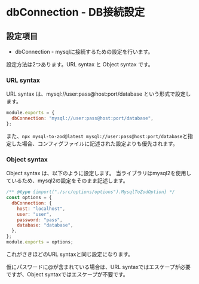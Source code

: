 # dbConnection - DB接続設定

## 設定項目

- dbConnection - mysqlに接続するための設定を行います。

設定方法は2つあります。URL syntax と Object syntax です。

### URL syntax

URL syntax は、mysql://user:pass@host:port/database という形式で設定します。

```js
module.exports = {
  dbConnection: "mysql://user:pass@host:port/database",
};
```

また、`npx mysql-to-zod@latest mysql://user:pass@host:port/database`と指定した場合、コンフィグファイルに記述された設定よりも優先されます。

### Object syntax

Object syntax は、以下のように設定します。
当ライブラリはmysql2を使用しているため、mysql2の設定をそのまま記述します。

```js
/** @type {import("./src/options/options").MysqlToZodOption} */
const options = {
  dbConnection: {
    host: "localhost",
    user: "user",
    password: "pass",
    database: "database",
  },
};
module.exports = options;
```

これがさきほどのURL syntaxと同じ設定になります。

仮にパスワードに@が含まれている場合は、URL syntaxではエスケープが必要ですが、Object syntaxではエスケープが不要です。
